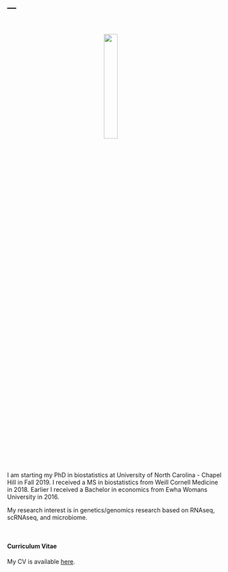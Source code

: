 ---
---
    
<link rel="stylesheet" href="styles.css" type="text/css">

<br>

<p align="center">
<img src="images/jieunprk.jpg" style="width:25%; border:0px solid; margin-right: 20px" align="center">
</p>
<br>

I am starting my PhD in biostatistics at University of North Carolina - Chapel Hill in Fall 2019. I received a MS in biostatistics from Weill Cornell Medicine in 2018. Earlier I received a Bachelor in economics from Ewha Womans University in 2016.

My research interest is in genetics/genomics research based on RNAseq, scRNAseq, and microbiome.

<br>

#### Curriculum Vitae

My CV is available [here](./CV_082919.pdf).


